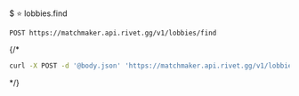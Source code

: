 $ ⭐️ lobbies.find
```
POST https://matchmaker.api.rivet.gg/v1/lobbies/find
```


{/*<RequestExample>
```bash curl
curl -X POST -d '@body.json' 'https://matchmaker.api.rivet.gg/v1/lobbies/find'
```
</RequestExample>*/}

